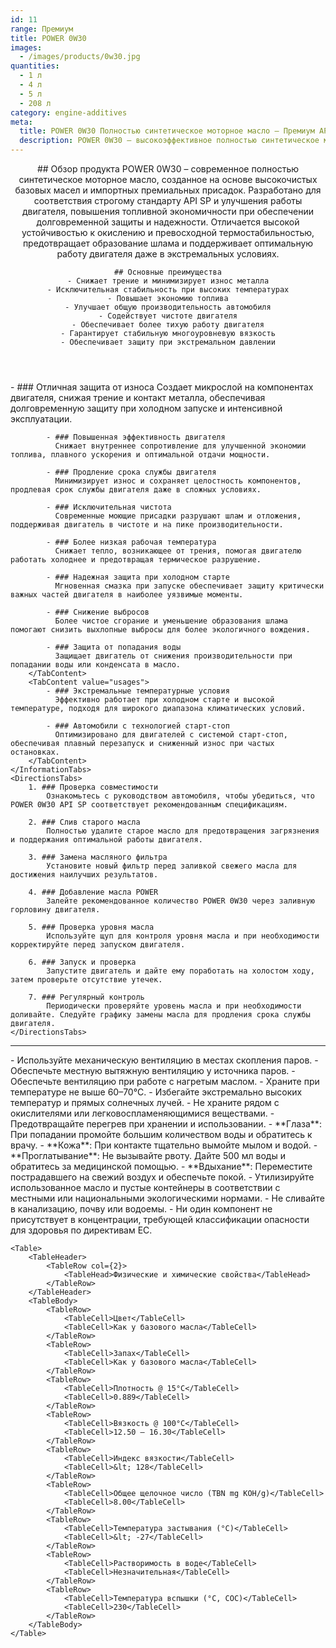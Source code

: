 ```yaml
---
id: 11
range: Премиум
title: POWER 0W30
images:
  - /images/products/0w30.jpg
quantities:
  - 1 л
  - 4 л
  - 5 л
  - 208 л
category: engine-additives
meta:
  title: POWER 0W30 Полностью синтетическое моторное масло – Премиум API SP для современных двигателей
  description: POWER 0W30 – высокоэффективное полностью синтетическое моторное масло Премиум-класса, соответствующее стандарту API SP. Разработано для улучшения работы двигателя, экономии топлива и надежного холодного старта.
---
```


<Header>
    ## Обзор продукта
    POWER 0W30 – современное полностью синтетическое моторное масло, созданное на основе высокочистых базовых масел и импортных премиальных присадок. Разработано для соответствия строгому стандарту API SP и улучшения работы двигателя, повышения топливной экономичности при обеспечении долговременной защиты и надежности. Отличается высокой устойчивостью к окислению и превосходной термостабильностью, предотвращает образование шлама и поддерживает оптимальную работу двигателя даже в экстремальных условиях.

    ## Основные преимущества
    - Снижает трение и минимизирует износ металла
    - Исключительная стабильность при высоких температурах
    - Повышает экономию топлива
    - Улучшает общую производительность автомобиля
    - Содействует чистоте двигателя
    - Обеспечивает более тихую работу двигателя
    - Гарантирует стабильную многоуровневую вязкость
    - Обеспечивает защиту при экстремальном давлении
</Header>

<Section>
    <InformationTabs>
        <TabContent value="core">
            - ### Отличная защита от износа
              Создает микрослой на компонентах двигателя, снижая трение и контакт металла, обеспечивая долговременную защиту при холодном запуске и интенсивной эксплуатации.

            - ### Повышенная эффективность двигателя
              Снижает внутреннее сопротивление для улучшенной экономии топлива, плавного ускорения и оптимальной отдачи мощности.

            - ### Продление срока службы двигателя
              Минимизирует износ и сохраняет целостность компонентов, продлевая срок службы двигателя даже в сложных условиях.

            - ### Исключительная чистота
              Современные моющие присадки разрушают шлам и отложения, поддерживая двигатель в чистоте и на пике производительности.

            - ### Более низкая рабочая температура
              Снижает тепло, возникающее от трения, помогая двигателю работать холоднее и предотвращая термическое разрушение.

            - ### Надежная защита при холодном старте
              Мгновенная смазка при запуске обеспечивает защиту критически важных частей двигателя в наиболее уязвимые моменты.

            - ### Снижение выбросов
              Более чистое сгорание и уменьшение образования шлама помогают снизить выхлопные выбросы для более экологичного вождения.

            - ### Защита от попадания воды
              Защищает двигатель от снижения производительности при попадании воды или конденсата в масло.
        </TabContent>
        <TabContent value="usages">
            - ### Экстремальные температурные условия
              Эффективно работает при холодном старте и высокой температуре, подходя для широкого диапазона климатических условий.

            - ### Автомобили с технологией старт-стоп
              Оптимизировано для двигателей с системой старт-стоп, обеспечивая плавный перезапуск и сниженный износ при частых остановках.
        </TabContent>
    </InformationTabs>
    <DirectionsTabs>
        1. ### Проверка совместимости
            Ознакомьтесь с руководством автомобиля, чтобы убедиться, что POWER 0W30 API SP соответствует рекомендованным спецификациям.

        2. ### Слив старого масла
            Полностью удалите старое масло для предотвращения загрязнения и поддержания оптимальной работы двигателя.

        3. ### Замена масляного фильтра
            Установите новый фильтр перед заливкой свежего масла для достижения наилучших результатов.

        4. ### Добавление масла POWER
            Залейте рекомендованное количество POWER 0W30 через заливную горловину двигателя.

        5. ### Проверка уровня масла
            Используйте щуп для контроля уровня масла и при необходимости корректируйте перед запуском двигателя.

        6. ### Запуск и проверка
            Запустите двигатель и дайте ему поработать на холостом ходу, затем проверьте отсутствие утечек.

        7. ### Регулярный контроль
            Периодически проверяйте уровень масла и при необходимости доливайте. Следуйте графику замены масла для продления срока службы двигателя.
    </DirectionsTabs>
</Section>

***

<Section>
    <SafetyTabs>
        <TabContent value="handling">
            - Используйте механическую вентиляцию в местах скопления паров.
            - Обеспечьте местную вытяжную вентиляцию у источника паров.
            - Обеспечьте вентиляцию при работе с нагретым маслом.
            - Храните при температуре не выше 60–70°C.
            - Избегайте экстремально высоких температур и прямых солнечных лучей.
            - Не храните рядом с окислителями или легковоспламеняющимися веществами.
            - Предотвращайте перегрев при хранении и использовании.
        </TabContent>
        <TabContent value="first-aid">
            - **Глаза**: При попадании промойте большим количеством воды и обратитесь к врачу.
            - **Кожа**: При контакте тщательно вымойте мылом и водой.
            - **Проглатывание**: Не вызывайте рвоту. Дайте 500 мл воды и обратитесь за медицинской помощью.
            - **Вдыхание**: Переместите пострадавшего на свежий воздух и обеспечьте покой.
        </TabContent>
        <TabContent value="disposal">
            - Утилизируйте использованное масло и пустые контейнеры в соответствии с местными или национальными экологическими нормами.
            - Не сливайте в канализацию, почву или водоемы.
        </TabContent>
        <TabContent value="hazardous">
            - Ни один компонент не присутствует в концентрации, требующей классификации опасности для здоровья по директивам ЕС.
        </TabContent>
    </SafetyTabs>

    <Table>
        <TableHeader>
            <TableRow col={2}>
                <TableHead>Физические и химические свойства</TableHead>
            </TableRow>
        </TableHeader>
        <TableBody>
            <TableRow>
                <TableCell>Цвет</TableCell>
                <TableCell>Как у базового масла</TableCell>
            </TableRow>
            <TableRow>
                <TableCell>Запах</TableCell>
                <TableCell>Как у базового масла</TableCell>
            </TableRow>
            <TableRow>
                <TableCell>Плотность @ 15°C</TableCell>
                <TableCell>0.889</TableCell>
            </TableRow>
            <TableRow>
                <TableCell>Вязкость @ 100°C</TableCell>
                <TableCell>12.50 – 16.30</TableCell>
            </TableRow>
            <TableRow>
                <TableCell>Индекс вязкости</TableCell>
                <TableCell>&lt; 128</TableCell>
            </TableRow>
            <TableRow>
                <TableCell>Общее щелочное число (TBN mg KOH/g)</TableCell>
                <TableCell>8.00</TableCell>
            </TableRow>
            <TableRow>
                <TableCell>Температура застывания (°C)</TableCell>
                <TableCell>&lt; -27</TableCell>
            </TableRow>
            <TableRow>
                <TableCell>Растворимость в воде</TableCell>
                <TableCell>Незначительная</TableCell>
            </TableRow>
            <TableRow>
                <TableCell>Температура вспышки (°C, COC)</TableCell>
                <TableCell>230</TableCell>
            </TableRow>
        </TableBody>
    </Table>
</Section>
